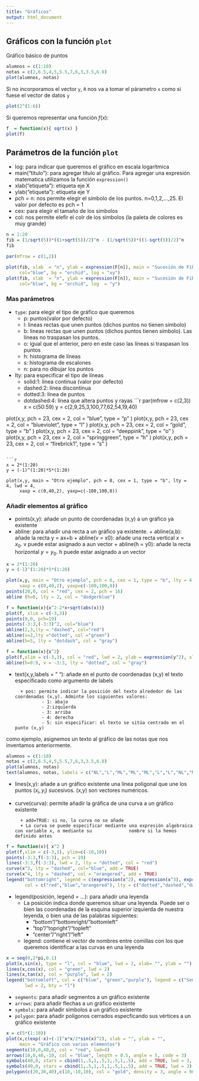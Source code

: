 ```yaml
---
title: "Gráficos"
output: html_document
---
```



## Gráficos con la función `plot`

Gráfico básico de puntos

```r
alumnos = c(1:10)
notas = c(2,6.5,4,5,5.5,7,6,3,3.5,6.8)
plot(alumnos, notas)
```
Si no incorporamos el vector `y`, ``R`` nos va a tomar el párametro `x` como si fuese el vector de datos `y`

```r
plot(2^(1:6))
```

Si queremos representar una función $f(x)$:

```r
f  = function(x){ sqrt(x) }
plot(f)
```

## Parámetros de la función `plot`

* log: para indicar que queremos el gráfico en escala logarítmica
* main("titulo"): para agregar título al gráfico. Para agregar una expresión matematica utilizamos la función `expression()`
* xlab("etiqueta"): etiqueta eje X
* ylab("etiqueta"): etiqueta eje Y
* pch = n: nos permite elegir el símbolo de  los puntos. n=0,1,2,...,25. El valor por defecto es pch = 1
* cex: para elegir el tamaño de los simbolos
* col: nos permite elefir el colr de los simbolos (la paleta de colores es muy grande)


```r

n = 1:20
fib = (1/sqrt(5))*((1+sqrt(5))/2)^n - (1/sqrt(5))*((1-sqrt(5))/2)^n
fib

par(mfrow = c(1,2))

plot(fib, xlab  = "n", ylab = expression(F[n]), main = "Sucesión de Fibonacci",
     col="blue", bg = "orchid", log = "xy")
plot(fib, xlab  = "n", ylab = expression(F[n]), main = "Sucesión de Fibonacci",
     col="blue", bg = "orchid", log  = "y")
```
### Mas parámetros

 * `type`: para elegir el tipo de gráfico que queremos
    + p: puntos(valor por defecto)
    + l: lineas rectas que unen puntos (dichos puntos no tienen simbolo)
    + b: lineas rectas que unen puntos (dichos puntos tienen símbolo). Las líneas no traspasan los puntos.
    + o: igual que el anterior, pero en este caso las líneas si traspasan los puntos
    + h: histograma de líneas
    + s: histograma de escalones
    + n: para no dibujar los puntos

* lty: para especificar el tipo de líneas
    + solid:1: línea continua (valor por defecto)
    + dashed:2: línea discontinua
    + dotted:3: línea de puntos
    + dotdashed:4: línea que altera puntos y rayas
```r
par(mfrow = c(2,3))
x = c(50:59)
y = c(2,9,25,3,100,77,62,54,19,40)

plot(x,y, pch = 23, cex = 2, col = "blue", type = "p" )
plot(x,y, pch = 23, cex = 2, col = "blueviolet", type = "l" )
plot(x,y, pch = 23, cex = 2, col = "gold", type = "b" )
plot(x,y, pch = 23, cex = 2, col = "deeppink", type = "o" )
plot(x,y, pch = 23, cex = 2, col = "springgreen", type = "h" )
plot(x,y, pch = 23, cex = 2, col = "firebrick1", type = "s" )

```

```r
x = 2*(1:20)
y = (-1)^(1:20)*5*(1:20)

plot(x,y, main = "Otro ejemplo", pch = 8, cex = 1, type = "b", lty = 4, lwd = 4,
     xaxp = c(0,40,2), yaxp=c(-100,100,8))
```

### Añadir elementos al gráfico

* points(x,y): añade un punto de coordenadas (x,y) a un gráfico ya existente
*  abline: para añadir una recta a un gráfico ya existente.
        + abline(a,b): añade la recta y = ax+b
        + abline(v = x0): añade una recta vertical $x = x_0$. v puede estar asignado a aun vector
        + abline(h = y0): añade la recta horizontal $y=y_0$. h puede estar asignado a un vector
        
```r
x = 2*(1:20)
y = (-1)^(1:20)*5*(1:20)

plot(x,y, main = "Otro ejemplo", pch = 8, cex = 1, type = "b", lty = 4, lwd = 4,
     xaxp = c(0,40,2), yaxp=c(-100,100,8))
points(20,0, col = "red", cex = 2, pch = 16)
abline (h=0, lty = 2, col = "dodgerblue")
```

```r
f = function(x){x^2-2*x+sqrt(abs(x))}
plot(f, xlim = c(-3,3))
points(0,0, pch=19)
points(-3:3,(-3:3)^2, col="blue")
abline(2,3,lty = "dashed", col="red")
abline(v=2,lty ="dotted", col ="green")
abline(h=5, lty = "dotdash", col = "gray")
```
```r
f = function(x){x^2}
plot(f,xlim = c(-3,3), col = "red", lwd = 2, ylab = expression(y^2), xlab = "x")
abline(h=0:9, v = -3:3, lty = "dotted", col = "gray")

```
* text(x,y,labels = "  "): añade en el punto de coordenadas (x,y) el texto especificado como argumento de labels

        + pos: permite indicar la posición del texto alrededor de las coordenadas (x,y). Adminte los siguientes valores:
                - 1: abajo
                - 2:izquierda
                - 3: arriba
                - 4: derecha
                - 5: sin especificar: el texto se sitúa centrado en el punto (x,y)
                
  
 como ejemplo, asignemos un texto al gráfico de las notas que nos inventamos anteriormente.              
```r
alumnos = c(1:10)
notas = c(2,6.5,4,5,5.5,7,6,3,3.5,6.8)
plot(alumnos, notas)
text(alumnos, notas, labels = c("NL","L","ML","ML","ML","L","L","NL","NL","L"), pos=2)
```

* lines(x,y): añade a un gráfico existente una línea poligonal que une los puntos $(x_i,y_i)$ sucesivos. (x,y) son vectores numéricos.

* curve(curva): permite añadir la gráfica de una curva a un gráfico existente
        
        + add=TRUE: si no, la curva no se añade
        + La curva se puede especificar mediante una expresión algebraica con variable x, o mediante su              nombre si la hemos definido antes
        
```r
f = function(x){ x^2 }
plot(f,xlim = c(-3,3), ylim=c(-10,10))
points(-3:3,f(-3:3), pch = 19)
lines(-3:3,f(-3:3), lwd = 2, lty = "dotted", col = "red")
curve(x^3, lty = "dashed", col="blue", add = TRUE)
curve(x^4, lty = "dashed", col = "orangered", add = TRUE)
legend("bottomright", legend = c(expression(x^2), expression(x^3), expression(x^4)), lwd = 2,
       col = c("red","blue","orangered"), lty = c("dotted","dashed","dashed"))
```

* legend(posición, legend = ...): para añadir una leyenda 
    + La posición indica donde queremos situar una leyenda. Puede ser o bien las coordenadas de la esquina superior izquierda  de nuestra leyenda, o bien una de las palabras siguientes:
        * "bottom"/"bottomright/"bottomleft"
        * "top"/"topright"/"topleft"
        * "center"/"right"/"left"
    + legend: contiene el vector de nombres entre comillas con los que queremos identificar a las curvas en una leyenda
                
```r
x = seq(0,2*pi,0.1)
plot(x,sin(x), type = "l", col = "blue", lwd = 2, xlab= "", ylab = "")
lines(x,cos(x), col = "green", lwd = 2)
lines(x,tan(x), col = "purple", lwd = 2)
legend("bottomleft", col = c("blue", "green","purple"), legend = c("Seno","Coseno", "Tangente"),
       lwd = 2, bty = "l")
```

* `segments`: para añadir segmentos a un gráfico existente
* `arrows`: para añadir flechas a un gráfico existente
* `symbols`: para añadir símbolos a un gráfico existente
* `polygon`: para añadir polígonos cerrados especficando sus vértices a un gráfico existente


```r
x = c(5*(1:10))
plot(x,c(exp(-x)+(-1)^x*x/2*sin(x)^2), xlab = "", ylab = "",
     main = "Gráfico con varios elementos")
segments(10,0,40,0, col = "red", lwd=4)
arrows(10,0,40,-10, col = "blue", length = 0.5, angle = 5, code = 3)
symbols(40,0, stars = cbind(1,.5,1,.5,1,.5,1,.5), add = TRUE, lwd = 3, inches=0.5)
symbols(40,0, stars = cbind(1,.5,1,.5,1,.5,1,.5), add = TRUE, lwd = 3)
polygon(c(20,30,40),c(10,-10,10), col = "gold", density = 3, angle = 90, lty = 4)

```

